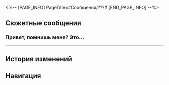<%-- [PAGE_INFO]
PageTitle=#Сообщения/???#
[END_PAGE_INFO] --%>
{{Сообщение Инфобокс
|id          = 102
|Изображение = НИП ??? Иконка.png
|Тип         = НИП
|Отправитель = ???
|ПодписьСоо  = 
|Фракция     = Лофу Сяньчжоу
}}

==Сюжетные сообщения==
===Привет, помнишь меня? Это...===
{{Сообщения
|условие_получения = 
|текст =
:'''???:''' Привет, помнишь меня? Это хелиоби, что притворялась женой Вэньюаня.
:'''???:''' Его забрали целители из Комиссии по алхимии... и больше они не возвращались.
:'''???:''' Согласно обычаю лисьего народа, семья умершего должна преподнести ему реликвию.
:'''???:''' Хочу поднести ему бумажного змея в Лисьей усыпальнице Сада безмятежности. Это в моих интересах.
:'''???:''' Когда закончу, меня можно будет запечатать. Увидимся.
}}
----

==История изменений==
{{История изменений|2.7}}

==Навигация==
{{Сообщения Навбокс}}
